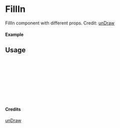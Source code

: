 
<Meta of={FillIn} title="unDraw/FillIn" />

# FillIn

FillIn component with different props.
Credit: [unDraw](https://undraw.co/illustrations)

#### Example

<Canvas of={FillIn.Primary} />

## Usage

```ts
import { FillIn } from "yadl-ui";

const Example = () => {
  return (
      <FillIn />
  );
};

export default Example;
```

#### Credits
[unDraw](https://undraw.co/illustrations)
